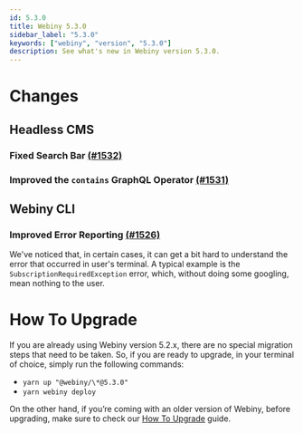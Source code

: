```yaml
---
id: 5.3.0
title: Webiny 5.3.0
sidebar_label: "5.3.0"
keywords: ["webiny", "version", "5.3.0"]
description: See what's new in Webiny version 5.3.0.
---
```


# Changes

## Headless CMS

### Fixed Search Bar [(#1532)](https://github.com/webiny/webiny-js/pull/1532)

### Improved the `contains` GraphQL Operator [(#1531)](https://github.com/webiny/webiny-js/pull/1531)


## Webiny CLI

### Improved Error Reporting [(#1526)](https://github.com/webiny/webiny-js/pull/1526)

We've noticed that, in certain cases, it can get a bit hard to understand the error that occurred in user's terminal. A typical example is the `SubscriptionRequiredException` error, which, without doing some googling, mean nothing to the user.

# How To Upgrade

If you are already using Webiny version 5.2.x, there are no special migration steps that need to be taken. So, if you are ready to upgrade, in your terminal of choice, simply run the following commands:

- `yarn up "@webiny/\*@5.3.0"`
- `yarn webiny deploy`

On the other hand, if you’re coming with an older version of Webiny, before upgrading, make sure to check our [How To Upgrade](/docs/how-to-guides/upgrade-webiny/overview) guide.
